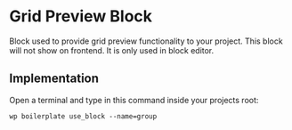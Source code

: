 # Grid Preview Block

Block used to provide grid preview functionality to your project. This block will not show on frontend.
It is only used in block editor.

## Implementation

Open a terminal and type in this command inside your projects root:

```shell
wp boilerplate use_block --name=group
```
